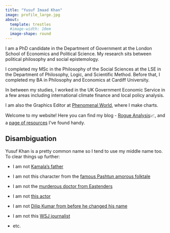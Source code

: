 ```yaml
---
title: "Yusuf Imaad Khan"
image: profile_large.jpg
about:
  template: trestles 
  #image-width: 10em
  image-shape: round 
---
```


```{=html}
<style>
/* Add padding to the top of the image on smaller screens */
@media only screen and (max-width: 990px) {
  .about-image {
    padding-top: 1em; /* Adjust the value as needed */
  }
}
</style>
```

I am a PhD candidate in the Department of Government at the London School of Economics and Political Science. My research sits between political philosophy and social epistemology.

I completed my MSc in the Philosophy of the Social Sciences at the LSE in the Department of Philosophy, Logic, and Scientific Method. Before that, I completed my BA in Philosophy and Economics at Cardiff University.

In between my studies, I worked in the UK Government Economic Service in a few areas including international climate finance and local policy analysis.

I am also the Graphics Editor at [Phenomenal World](https://www.phenomenalworld.org/about/), where I make charts.

Welcome to my website! Here you can find my blog - [Rogue Analysis](blog.qmd)📈, and a [page of resources](resource-links.qmd) I've found handy.

::: {.callout-note collapse="true"}
## Disambiguation

Yusuf Khan is a pretty common name so I tend to use my middle name too. To clear things up further:

-   I am not [Kamala's father](https://marvelcinematicuniverse.fandom.com/wiki/Yusuf_Khan)

-   I am not this character from the [famous Pashtun amorous folktale](https://en.wikipedia.org/wiki/Yusuf_Khan_and_Sherbano)

-   I am not the [murderous doctor from Eastenders](https://eastenders.fandom.com/wiki/Yusef_Khan)

-   I am not [this actor](https://en.wikipedia.org/wiki/Yusuf_Khan_(actor))

-   I am not [Dilip Kumar from before he changed his name](https://en.wikipedia.org/wiki/Dilip_Kumar)

-   I am not this [WSJ journalist](https://www.wsj.com/news/author/yusuf-khan)

-   etc.
:::
